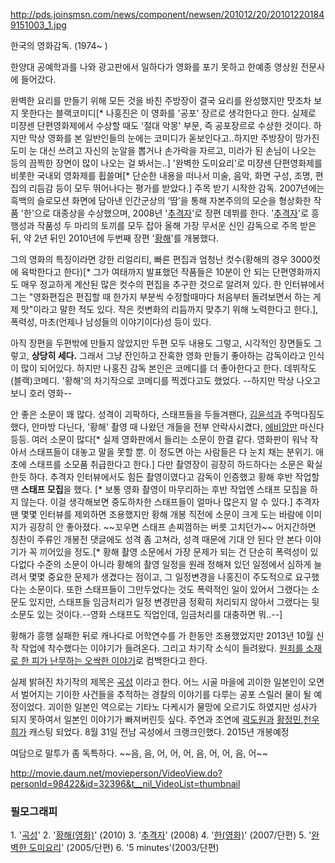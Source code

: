 http://pds.joinsmsn.com/news/component/newsen/201012/20/201012201849151003_1.jpg

한국의 영화감독. (1974~ )

한양대 공예학과를 나와 광고판에서 일하다가 영화를 포기 못하고 한예종 영상원 전문사에 들어갔다.

완벽한 요리를 만들기 위해 모든 것을 바친 주방장이 결국 요리를 완성했지만 맛조차 보지 못한다는 블랙코미디[* 나홍진은 이 영화를 '공포' 장르로 생각한다고 한다. 실제로 미쟝센 단편영화제에서 수상할 때도 '절대 악몽' 부문, 즉 공포장르로 수상한 것이다. 하지만 막상 영화를 본 일반인들의 눈에는 코미디가 돋보인다고..하지만 주방장이 망가진 도미 눈 대신 쓰려고 자신의 눈알을 뽑거나 손가락을 자르고, 미라가 된 손님이 나오는 등의 끔찍한 장면이 많이 나오는 걸 봐서는..] '완벽한 도미요리'로 미쟝센 단편영화제를 비롯한 국내외 영화제를 휩쓸며[* 단순한 내용을 떠나서 미술, 음악, 화면 구성, 조명, 편집의 리듬감 등이 모두 뛰어나다는 평가를 받았다.] 주목 받기 시작한 감독. 2007년에는 흑백의 슬로모션 화면에 담아낸 인간군상의 ‘땀’을 통해 자본주의의 모순을 형상화한 작품 '한'으로 대종상을 수상했으며, 2008년 '[[추격자]]'로 장편 데뷔를 한다.
'[[추격자]]'로 흥행성과 작품성 두 마리의 토끼를 모두 잡아 올해 가장 무서운 신인 감독으로 주목 받은 뒤, 약 2년 뒤인 2010년에 두번째 장편 '[[황해]]'를 개봉했다.

그의 영화의 특징이라면 강한 리얼리티, 빠른 편집과 엄청난 컷수(황해의 경우 3000컷에 육박한다고 한다)[* 그가 여태까지 발표했던 작품들은 10분이 안 되는 단편영화까지도 매우 정교하게 계산된 많은 컷수의 편집을 추구한 것으로 알려져 있다. 한 인터뷰에서 그는 "영화편집은 편집할 때 한가지 부분씩 수정할때마다 처음부터 돌려보면서 하는 게 제 맛"이라고 말한 적도 있다. 작은 컷변화의 리듬까지 맞추기 위해 노력한다고 한다.], 폭력성, 마초(언제나 남성들의 이야기이다)성 등이 있다.

아직 장편을 두편밖에 만들지 않았지만 두편 모두 내용도 그렇고, 시각적인 장면들도 그렇고, '''상당히 세다.''' 그래서 그냥 잔인하고 잔혹한 영화 만들기 좋아하는 감독이라고 인식이 많이 되어있다. 
하지만 나홍진 감독 본인은 코메디를 더 좋아한다고 한다. 데뷔작도 (블랙)코메디. '황해'의 차기작으로 코메디를 찍겠다고도 했었다. --하지만 막상 나오고 보니 호러 영화--

안 좋은 소문이 꽤 많다. 성격이 괴팍하다, 스태프들을 두들겨팬다, [[김윤석]]과 주먹다짐도 했다, 안마방 다닌다, '황해' 촬영 때 나왔던 개들을 전부 안락사시켰다, [[에비앙]]만 마신다 등등. 여러 소문이 많다[* 실제 영화판에서 들리는 소문이 한결 같다. 영화판이 워낙 작아서 스태프들이 대놓고 말을 못할 뿐. 이 정도면 아는 사람들은 다 눈치 채는 분위기. 애초에 스태프를 소모품 취급한다고 한다.]
다만 촬영장이 굉장히 하드하다는 소문은 확실한듯 하다. 추격자 인터뷰에서도 힘든 촬영이였다고 감독이 인증했고 황해 후반 작업할땐 '''스태프 모집'''을 했다. [* 보통 영화 촬영이 마무리하는 후반 작업엔 스태프 모집을 하지 않는다. 이걸 생각해보면 중도하차한 스태프들이 얼마나 많은지 알 수 있다.] 추격자땐 몇몇 인터뷰를 제외하면 조용했지만 황해 개봉 직전에 소문이 크게 도는 바람에 이미지가 굉장히 안 좋아졌다. ~~꼬우면 스태프 손찌껌하는 버릇 고치던가~~ 어지간하면 칭찬이 주류인 개봉전 댓글에도 성격 좀 고쳐라, 성격 때문에 기대 안 된다 안 본다 이야기가 꼭 끼어있을 정도.[* 황해 촬영 소문에서 가장 문제가 되는 건 단순히 폭력성이 있다없다 수준의 소문이 아니라 황해의 촬영 일정을 원래 정해져 있던 일정에서 심하게 늘려서 몇몇 중요한 문제가 생겼다는 점이고, 그 일정변경을 나홍진이 주도적으로 요구했다는 소문이다. 또한 스태프들이 그만두었다는 것도 폭력적인 일이 있어서 그랬다는 소문도 있지만, 스태프들 임금처리가 일정 변경만큼 정확히 처리되지 않아서 그랬다는 뒷소문도 있는 것이다.--영화 스태프도 직업인데, 임금처리를 대충하면 뭐..--]

황해가 흥행 실패한 뒤로 캐나다로 어학연수를 가 한동안 조용했었지만 2013년 10월 신작 작업에 착수했다는 이야기가 들려온다. 그리고 차기작 소식이 들려왔다. [http://news.nate.com/view/20131127n31101 원죄를 소재로 한 피가 난무하는 오싹한 이야기]로 컴백한다고 한다.

실제 밝혀진 차기작의 제목은 [[곡성]] 이라고 한다. 어느 시골 마을에 괴이한 일본인이 오면서 벌어지는 기이한 사건들을 추적하는 경찰의 이야기를 다루는 공포 스릴러 물이 될 예정이었다. 괴이한 일본인 역으로는 기타노 다케시가 물망에 오르기도 하였지만 성사가 되지 못하여서 일본인 이야기가 빠져버린듯 싶다. 주연과 조연에 [[곽도원]]과 [[황정민]],[[천우희]]가 캐스팅 되었다. 8월 31일 전남 곡성에서 크랭크인했다. 2015년 개봉예정


여담으로 말투가 좀 독특하다.
~~음, 음, 어, 어, 어, 음, 어, 어, 음, 어~~

[[http://movie.daum.net/movieperson/VideoView.do?personId=98422&id=32396&t__nil_VideoList=thumbnail]]



=== 필모그래피 ===

1. '[[곡성]]'
2. '[[황해(영화)]]' (2010)
3. '[[추격자]]' (2008)
4. '[[한(영화)]]' (2007/단편)
5. '[[완벽한 도미요리]]' (2005/단편)
6. '5 minutes'(2003/단편)

